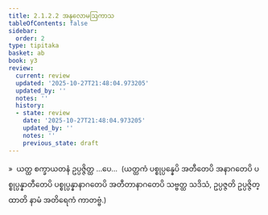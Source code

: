 ```yaml
---
title: 2.1.2.2 အနုလောမဩကာသ
tableOfContents: false
sidebar:
  order: 2
type: tipitaka
basket: ab
book: y3
review:
  current: review
  updated: '2025-10-27T21:48:04.973205'
  updated_by: ''
  notes: ''
  history:
  - state: review
    date: '2025-10-27T21:48:04.973205'
    updated_by: ''
    notes: ''
    previous_state: draft
---
```



<ReviewStatus review={frontmatter.review} showDetails={true} />

<HypothesisAnnotation frontmatter={frontmatter} />

<DynamicBreadcrumb />

<Division number="40" book="y3" e="ch" v="33" p="91">

<Paragraph number="486" book="y3">
»  ယတ္ထ စက္ခာယတနံ ဥပ္ပဇ္ဇိတ္ထ …ပေ…  (ယတ္ထကံ ပစ္စုပ္ပန္နေပိ အတီတေပိ အနာဂတေပိ ပစ္စုပ္ပန္နာတီတေပိ ပစ္စုပ္ပန္နာနာဂတေပိ အတီတာနာဂတေပိ သဗ္ဗတ္ထ သဒိသံ, ဥပ္ပဇ္ဇတိ ဥပ္ပဇ္ဇိတ္ထာတိ နာမံ အတိရေကံ ကာတဗ္ဗံ.)
</Paragraph>
</Division>